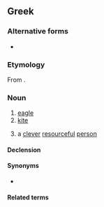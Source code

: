 {{also|ἀετός|Αετός}}
==Greek==

===Alternative forms===
* {{l|el|αϊτός|g=m}}

===Etymology===
From {{inh|el|grc|ἀετός||eagle, omen}}.

===Noun===
{{el-noun|m|αετοί}}

# [[eagle]]
# [[kite]] {{qualifier|toy}}
# {{lb|el|figuratively}} a [[clever]] [[resourceful]] [[person]]

====Declension====
{{el-nM-ος-οι-1|αετ}}

====Synonyms====
* {{sense|toy}} {{l|el|χαρταετός|g=m}}

====Related terms====
{{col2|el|sort=0
|{{l|el|αέτειος|t=aquiline}}
|{{l|el|αετίσιος|t=eagle, aquiline}}
|{{l|el|αετονύχης|g=m|t=cunning cheat}}
|{{l|el|αετόπουλο|g=n|t=eaglet}}
|{{l|el|αετοφωλιά|g=f|t=eyrie, eagle's nest}}
|{{l|el|αλιάετος|g=m|t=sea eagle}}
|{{l|el|θαλασσαετός|g=m|t=sea eagle}}
|{{l|el|χαρταετός|g=m|t=toy kite}}
|{{l|el|ψαραετός|g=m|t=osprey, fish eagle}}
}}

{{topics|el|Birds|Birds of prey|Toys}}